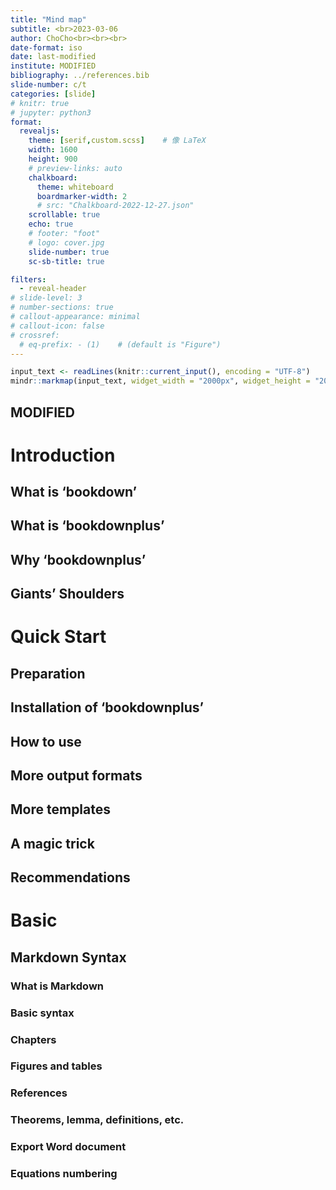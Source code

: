 ```yaml
---
title: "Mind map"
subtitle: <br>2023-03-06
author: ChoCho<br><br><br>
date-format: iso
date: last-modified
institute: MODIFIED
bibliography: ../references.bib
slide-number: c/t
categories: [slide]
# knitr: true
# jupyter: python3
format:
  revealjs:
    theme: [serif,custom.scss]    # 像 LaTeX
    width: 1600
    height: 900
    # preview-links: auto
    chalkboard:
      theme: whiteboard
      boardmarker-width: 2
      # src: "Chalkboard-2022-12-27.json"
    scrollable: true
    echo: true
    # footer: "foot"
    # logo: cover.jpg
    slide-number: true
    sc-sb-title: true

filters:
  - reveal-header
# slide-level: 3
# number-sections: true
# callout-appearance: minimal
# callout-icon: false
# crossref:
  # eq-prefix: - (1)    # (default is "Figure")
---
```



```r
input_text <- readLines(knitr::current_input(), encoding = "UTF-8")
mindr::markmap(input_text, widget_width = "2000px", widget_height = "2000px")
```

## MODIFIED {-}


# Introduction 
## What is 'bookdown' 
## What is 'bookdownplus' 
## Why 'bookdownplus' 
## Giants' Shoulders 
# Quick Start 
## Preparation 
## Installation of 'bookdownplus' 
## How to use 
## More output formats
## More templates
## A magic trick
## Recommendations
# Basic 
## Markdown Syntax 
### What is Markdown 
### Basic syntax 
### Chapters 
### Figures and tables 
### References 
### Theorems, lemma, definitions, etc. 
### Export Word document 
### Equations numbering 




